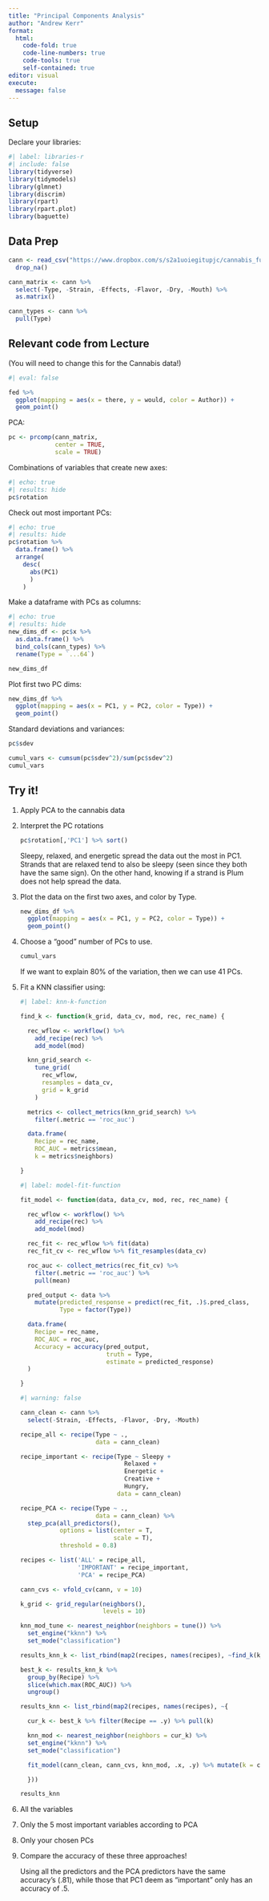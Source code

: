 ```yaml
---
title: "Principal Components Analysis"
author: "Andrew Kerr"
format: 
  html:
    code-fold: true
    code-line-numbers: true
    code-tools: true
    self-contained: true
editor: visual
execute:
  message: false
---
```


## Setup

Declare your libraries:

```r
#| label: libraries-r
#| include: false
library(tidyverse)
library(tidymodels)
library(glmnet)
library(discrim)
library(rpart)
library(rpart.plot)
library(baguette)
```

## Data Prep

```r
cann <- read_csv("https://www.dropbox.com/s/s2a1uoiegitupjc/cannabis_full.csv?dl=1") %>% 
  drop_na()

cann_matrix <- cann %>%
  select(-Type, -Strain, -Effects, -Flavor, -Dry, -Mouth) %>%
  as.matrix()

cann_types <- cann %>% 
  pull(Type)
```

## Relevant code from Lecture

(You will need to change this for the Cannabis data!)

```r
#| eval: false

fed %>%
  ggplot(mapping = aes(x = there, y = would, color = Author)) +
  geom_point()
```

PCA:

```r
pc <- prcomp(cann_matrix, 
             center = TRUE, 
             scale = TRUE)
```

Combinations of variables that create new axes:

```r
#| echo: true
#| results: hide
pc$rotation
```

Check out most important PCs:

```r
#| echo: true
#| results: hide
pc$rotation %>% 
  data.frame() %>%
  arrange(
    desc(
      abs(PC1)
      )
    )
```

Make a dataframe with PCs as columns:

```r
#| echo: true
#| results: hide
new_dims_df <- pc$x %>%
  as.data.frame() %>% 
  bind_cols(cann_types) %>% 
  rename(Type = `...64`)

new_dims_df
```

Plot first two PC dims:

```r
new_dims_df %>%
  ggplot(mapping = aes(x = PC1, y = PC2, color = Type)) +
  geom_point()
```

Standard deviations and variances:

```r
pc$sdev
```

```r
cumul_vars <- cumsum(pc$sdev^2)/sum(pc$sdev^2)
cumul_vars
```

## Try it!

1.  Apply PCA to the cannabis data

2.  Interpret the PC rotations

    ```r
    pc$rotation[,'PC1'] %>% sort()
    ```

    Sleepy, relaxed, and energetic spread the data out the most in PC1. Strands that are relaxed tend to also be sleepy (seen since they both have the same sign). On the other hand, knowing if a strand is Plum does not help spread the data.

3.  Plot the data on the first two axes, and color by Type.

    ```r
    new_dims_df %>%
      ggplot(mapping = aes(x = PC1, y = PC2, color = Type)) +
      geom_point()
    ```

4.  Choose a "good" number of PCs to use.

    ```r
    cumul_vars
    ```

    If we want to explain 80% of the variation, then we can use 41 PCs.

5.  Fit a KNN classifier using:

    ```r
    #| label: knn-k-function

    find_k <- function(k_grid, data_cv, mod, rec, rec_name) {
      
      rec_wflow <- workflow() %>%
        add_recipe(rec) %>%
        add_model(mod)
      
      knn_grid_search <-
        tune_grid(
          rec_wflow,
          resamples = data_cv,
          grid = k_grid
        )

      metrics <- collect_metrics(knn_grid_search) %>% 
        filter(.metric == 'roc_auc')

      data.frame(
        Recipe = rec_name,
        ROC_AUC = metrics$mean,
        k = metrics$neighbors)

    }
    ```

    ```r
    #| label: model-fit-function

    fit_model <- function(data, data_cv, mod, rec, rec_name) {
      
      rec_wflow <- workflow() %>%
        add_recipe(rec) %>%
        add_model(mod)
      
      rec_fit <- rec_wflow %>% fit(data)
      rec_fit_cv <- rec_wflow %>% fit_resamples(data_cv)
      
      roc_auc <- collect_metrics(rec_fit_cv) %>% 
        filter(.metric == 'roc_auc') %>% 
        pull(mean)

      pred_output <- data %>%
        mutate(predicted_response = predict(rec_fit, .)$.pred_class,
               Type = factor(Type)) 

      data.frame(
        Recipe = rec_name,
        ROC_AUC = roc_auc,
        Accuracy = accuracy(pred_output,
                            truth = Type,
                            estimate = predicted_response)
      )
      
    }
    ```

    ```r
    #| warning: false

    cann_clean <- cann %>%
      select(-Strain, -Effects, -Flavor, -Dry, -Mouth)

    recipe_all <- recipe(Type ~ ., 
                         data = cann_clean)

    recipe_important <- recipe(Type ~ Sleepy + 
                                 Relaxed + 
                                 Energetic + 
                                 Creative + 
                                 Hungry, 
                               data = cann_clean)

    recipe_PCA <- recipe(Type ~ ., 
                         data = cann_clean) %>%
      step_pca(all_predictors(),
               options = list(center = T,
                              scale = T),
               threshold = 0.8)

    recipes <- list('ALL' = recipe_all, 
                    'IMPORTANT' = recipe_important, 
                    'PCA' = recipe_PCA)

    cann_cvs <- vfold_cv(cann, v = 10)

    k_grid <- grid_regular(neighbors(),
                           levels = 10)

    knn_mod_tune <- nearest_neighbor(neighbors = tune()) %>%
      set_engine("kknn") %>%
      set_mode("classification")

    results_knn_k <- list_rbind(map2(recipes, names(recipes), ~find_k(k_grid, cann_cvs, knn_mod_tune, .x, .y)))

    best_k <- results_knn_k %>%
      group_by(Recipe) %>%
      slice(which.max(ROC_AUC)) %>%
      ungroup()

    results_knn <- list_rbind(map2(recipes, names(recipes), ~{
      
      cur_k <- best_k %>% filter(Recipe == .y) %>% pull(k)
      
      knn_mod <- nearest_neighbor(neighbors = cur_k) %>%
      set_engine("kknn") %>%
      set_mode("classification")
      
      fit_model(cann_clean, cann_cvs, knn_mod, .x, .y) %>% mutate(k = cur_k)
      
      }))

    results_knn
    ```

6.  All the variables

7.  Only the 5 most important variables according to PCA

8.  Only your chosen PCs

9.  Compare the accuracy of these three approaches!

    Using all the predictors and the PCA predictors have the same accuracy's (.81), while those that PC1 deem as "important" only has an accuracy of .5.
